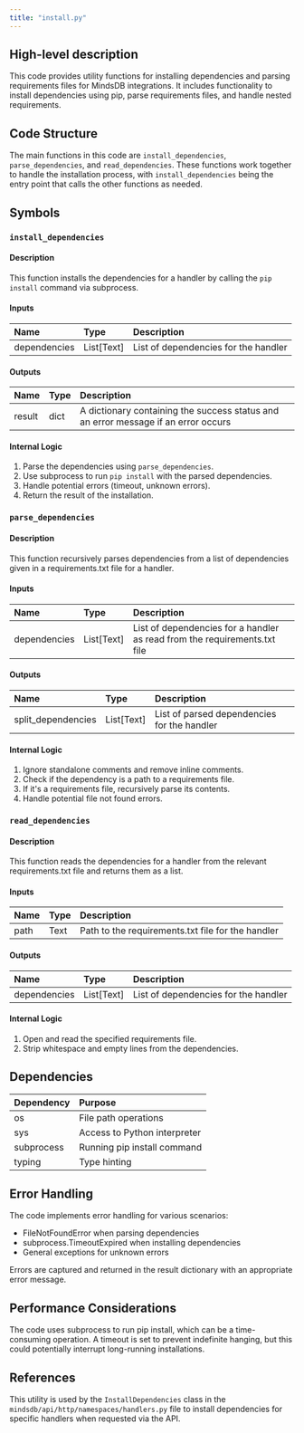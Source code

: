 ```yaml
---
title: "install.py"
---
```


## High-level description
This code provides utility functions for installing dependencies and parsing requirements files for MindsDB integrations. It includes functionality to install dependencies using pip, parse requirements files, and handle nested requirements.

## Code Structure
The main functions in this code are `install_dependencies`, `parse_dependencies`, and `read_dependencies`. These functions work together to handle the installation process, with `install_dependencies` being the entry point that calls the other functions as needed.

## Symbols

### `install_dependencies`
#### Description
This function installs the dependencies for a handler by calling the `pip install` command via subprocess.

#### Inputs
| Name | Type | Description |
|:-----|:-----|:------------|
| dependencies | List[Text] | List of dependencies for the handler |

#### Outputs
| Name | Type | Description |
|:-----|:-----|:------------|
| result | dict | A dictionary containing the success status and an error message if an error occurs |

#### Internal Logic
1. Parse the dependencies using `parse_dependencies`.
2. Use subprocess to run `pip install` with the parsed dependencies.
3. Handle potential errors (timeout, unknown errors).
4. Return the result of the installation.

### `parse_dependencies`
#### Description
This function recursively parses dependencies from a list of dependencies given in a requirements.txt file for a handler.

#### Inputs
| Name | Type | Description |
|:-----|:-----|:------------|
| dependencies | List[Text] | List of dependencies for a handler as read from the requirements.txt file |

#### Outputs
| Name | Type | Description |
|:-----|:-----|:------------|
| split_dependencies | List[Text] | List of parsed dependencies for the handler |

#### Internal Logic
1. Ignore standalone comments and remove inline comments.
2. Check if the dependency is a path to a requirements file.
3. If it's a requirements file, recursively parse its contents.
4. Handle potential file not found errors.

### `read_dependencies`
#### Description
This function reads the dependencies for a handler from the relevant requirements.txt file and returns them as a list.

#### Inputs
| Name | Type | Description |
|:-----|:-----|:------------|
| path | Text | Path to the requirements.txt file for the handler |

#### Outputs
| Name | Type | Description |
|:-----|:-----|:------------|
| dependencies | List[Text] | List of dependencies for the handler |

#### Internal Logic
1. Open and read the specified requirements file.
2. Strip whitespace and empty lines from the dependencies.

## Dependencies
| Dependency | Purpose |
|:-----------|:--------|
| os | File path operations |
| sys | Access to Python interpreter |
| subprocess | Running pip install command |
| typing | Type hinting |

## Error Handling
The code implements error handling for various scenarios:
- FileNotFoundError when parsing dependencies
- subprocess.TimeoutExpired when installing dependencies
- General exceptions for unknown errors

Errors are captured and returned in the result dictionary with an appropriate error message.

## Performance Considerations
The code uses subprocess to run pip install, which can be a time-consuming operation. A timeout is set to prevent indefinite hanging, but this could potentially interrupt long-running installations.

## References
This utility is used by the `InstallDependencies` class in the `mindsdb/api/http/namespaces/handlers.py` file to install dependencies for specific handlers when requested via the API.